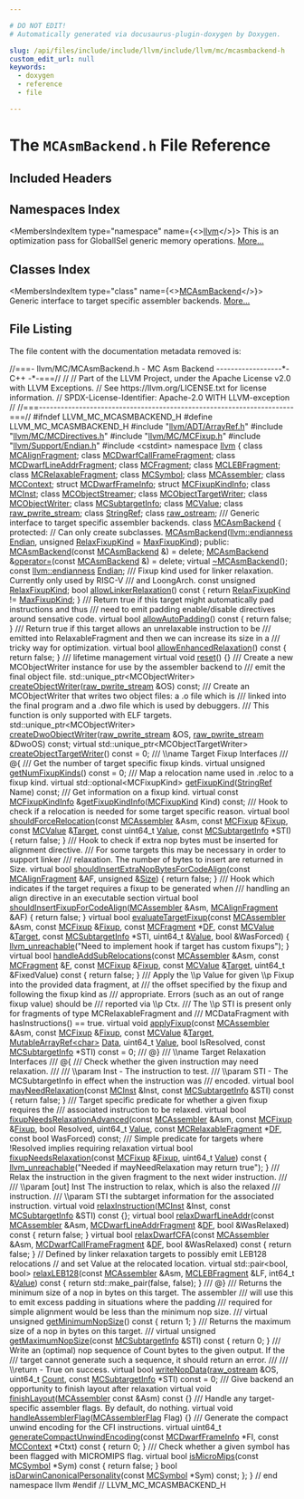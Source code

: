 ```yaml
---

# DO NOT EDIT!
# Automatically generated via docusaurus-plugin-doxygen by Doxygen.

slug: /api/files/include/include/llvm/include/llvm/mc/mcasmbackend-h
custom_edit_url: null
keywords:
  - doxygen
  - reference
  - file

---
```





# The `MCAsmBackend.h` File Reference

<DoxygenPage pluginConfig={pluginConfig}>



## Included Headers

<IncludesList>
<IncludesListItem
  filePath="llvm/ADT/ArrayRef.h"
  permalink="/docs/api/files/include/include/llvm/include/llvm/adt/arrayref-h"
  isLocal="true" />
<IncludesListItem
  filePath="llvm/MC/MCDirectives.h"
  permalink="/docs/api/files/include/include/llvm/include/llvm/mc/mcdirectives-h"
  isLocal="true" />
<IncludesListItem
  filePath="llvm/MC/MCFixup.h"
  permalink="/docs/api/files/include/include/llvm/include/llvm/mc/mcfixup-h"
  isLocal="true" />
<IncludesListItem
  filePath="llvm/Support/Endian.h"
  permalink="/docs/api/files/include/include/llvm/include/llvm/support/endian-h"
  isLocal="true" />
<IncludesListItem
  filePath="cstdint"
  permalink=""
  isLocal="false" />
</IncludesList>

## Namespaces Index

<MembersIndex>

<MembersIndexItem
  type="namespace"
  name={<><a href="/docs/api/namespaces/llvm">llvm</a></>}>
This is an optimization pass for GlobalISel generic memory operations. <a href="/docs/api/namespaces/llvm/#details">More...</a>
</MembersIndexItem>

</MembersIndex>

## Classes Index

<MembersIndex>

<MembersIndexItem
  type="class"
  name={<><a href="/docs/api/classes/llvm/mcasmbackend">MCAsmBackend</a></>}>
Generic interface to target specific assembler backends. <a href="/docs/api/classes/llvm/mcasmbackend/#details">More...</a>
</MembersIndexItem>

</MembersIndex>


## File Listing

The file content with the documentation metadata removed is:

<ProgramListing>

<Link id="l00001" /><CodeLine lineNumber="1"><span class="doxyHighlightComment">//===- llvm/MC/MCAsmBackend.h - MC Asm Backend ------------------&#42;- C++ -&#42;-===//</span></CodeLine>
<Link id="l00002" /><CodeLine lineNumber="2"><span class="doxyHighlightComment">//</span></CodeLine>
<Link id="l00003" /><CodeLine lineNumber="3"><span class="doxyHighlightComment">// Part of the LLVM Project, under the Apache License v2.0 with LLVM Exceptions.</span></CodeLine>
<Link id="l00004" /><CodeLine lineNumber="4"><span class="doxyHighlightComment">// See https://llvm.org/LICENSE.txt for license information.</span></CodeLine>
<Link id="l00005" /><CodeLine lineNumber="5"><span class="doxyHighlightComment">// SPDX-License-Identifier: Apache-2.0 WITH LLVM-exception</span></CodeLine>
<Link id="l00006" /><CodeLine lineNumber="6"><span class="doxyHighlightComment">//</span></CodeLine>
<Link id="l00007" /><CodeLine lineNumber="7"><span class="doxyHighlightComment">//===----------------------------------------------------------------------===//</span></CodeLine>
<Link id="l00008" /><CodeLine lineNumber="8"></CodeLine>
<Link id="l00009" /><CodeLine lineNumber="9"><span class="doxyHighlightPreprocessor">#ifndef LLVM&#95;MC&#95;MCASMBACKEND&#95;H</span></CodeLine>
<Link id="l00010" /><CodeLine lineNumber="10"><span class="doxyHighlightPreprocessor">#define LLVM&#95;MC&#95;MCASMBACKEND&#95;H</span></CodeLine>
<Link id="l00011" /><CodeLine lineNumber="11"></CodeLine>
<Link id="l00012" /><CodeLine lineNumber="12"><span class="doxyHighlightPreprocessor">#include &quot;<a href="/docs/api/files/include/include/llvm/include/llvm/adt/arrayref-h">llvm/ADT/ArrayRef.h</a>&quot;</span></CodeLine>
<Link id="l00013" /><CodeLine lineNumber="13"><span class="doxyHighlightPreprocessor">#include &quot;<a href="/docs/api/files/include/include/llvm/include/llvm/mc/mcdirectives-h">llvm/MC/MCDirectives.h</a>&quot;</span></CodeLine>
<Link id="l00014" /><CodeLine lineNumber="14"><span class="doxyHighlightPreprocessor">#include &quot;<a href="/docs/api/files/include/include/llvm/include/llvm/mc/mcfixup-h">llvm/MC/MCFixup.h</a>&quot;</span></CodeLine>
<Link id="l00015" /><CodeLine lineNumber="15"><span class="doxyHighlightPreprocessor">#include &quot;<a href="/docs/api/files/include/include/llvm/include/llvm/support/endian-h">llvm/Support/Endian.h</a>&quot;</span></CodeLine>
<Link id="l00016" /><CodeLine lineNumber="16"><span class="doxyHighlightPreprocessor">#include &lt;cstdint&gt;</span></CodeLine>
<Link id="l00017" /><CodeLine lineNumber="17"></CodeLine>
<Link id="l00018" /><CodeLine lineNumber="18"><span class="doxyHighlightKeyword">namespace </span><span class="doxyHighlight"><a href="/docs/api/namespaces/llvm">llvm</a> &#123;</span></CodeLine>
<Link id="l00019" /><CodeLine lineNumber="19"></CodeLine>
<Link id="l00020" /><CodeLine lineNumber="20"><span class="doxyHighlightKeyword">class </span><span class="doxyHighlight"><a href="/docs/api/classes/llvm/mcalignfragment">MCAlignFragment</a>;</span></CodeLine>
<Link id="l00021" /><CodeLine lineNumber="21"><span class="doxyHighlightKeyword">class </span><span class="doxyHighlight"><a href="/docs/api/classes/llvm/mcdwarfcallframefragment">MCDwarfCallFrameFragment</a>;</span></CodeLine>
<Link id="l00022" /><CodeLine lineNumber="22"><span class="doxyHighlightKeyword">class </span><span class="doxyHighlight"><a href="/docs/api/classes/llvm/mcdwarflineaddrfragment">MCDwarfLineAddrFragment</a>;</span></CodeLine>
<Link id="l00023" /><CodeLine lineNumber="23"><span class="doxyHighlightKeyword">class </span><span class="doxyHighlight"><a href="/docs/api/classes/llvm/mcfragment">MCFragment</a>;</span></CodeLine>
<Link id="l00024" /><CodeLine lineNumber="24"><span class="doxyHighlightKeyword">class </span><span class="doxyHighlight"><a href="/docs/api/classes/llvm/mclebfragment">MCLEBFragment</a>;</span></CodeLine>
<Link id="l00025" /><CodeLine lineNumber="25"><span class="doxyHighlightKeyword">class </span><span class="doxyHighlight"><a href="/docs/api/classes/llvm/mcrelaxablefragment">MCRelaxableFragment</a>;</span></CodeLine>
<Link id="l00026" /><CodeLine lineNumber="26"><span class="doxyHighlightKeyword">class </span><span class="doxyHighlight"><a href="/docs/api/classes/llvm/mcsymbol">MCSymbol</a>;</span></CodeLine>
<Link id="l00027" /><CodeLine lineNumber="27"><span class="doxyHighlightKeyword">class </span><span class="doxyHighlight"><a href="/docs/api/classes/llvm/mcassembler">MCAssembler</a>;</span></CodeLine>
<Link id="l00028" /><CodeLine lineNumber="28"><span class="doxyHighlightKeyword">class </span><span class="doxyHighlight"><a href="/docs/api/classes/llvm/mccontext">MCContext</a>;</span></CodeLine>
<Link id="l00029" /><CodeLine lineNumber="29"><span class="doxyHighlightKeyword">struct </span><span class="doxyHighlight"><a href="/docs/api/structs/llvm/mcdwarfframeinfo">MCDwarfFrameInfo</a>;</span></CodeLine>
<Link id="l00030" /><CodeLine lineNumber="30"><span class="doxyHighlightKeyword">struct </span><span class="doxyHighlight"><a href="/docs/api/structs/llvm/mcfixupkindinfo">MCFixupKindInfo</a>;</span></CodeLine>
<Link id="l00031" /><CodeLine lineNumber="31"><span class="doxyHighlightKeyword">class </span><span class="doxyHighlight"><a href="/docs/api/classes/llvm/mcinst">MCInst</a>;</span></CodeLine>
<Link id="l00032" /><CodeLine lineNumber="32"><span class="doxyHighlightKeyword">class </span><span class="doxyHighlight"><a href="/docs/api/classes/llvm/mcobjectstreamer">MCObjectStreamer</a>;</span></CodeLine>
<Link id="l00033" /><CodeLine lineNumber="33"><span class="doxyHighlightKeyword">class </span><span class="doxyHighlight"><a href="/docs/api/classes/llvm/mcobjecttargetwriter">MCObjectTargetWriter</a>;</span></CodeLine>
<Link id="l00034" /><CodeLine lineNumber="34"><span class="doxyHighlightKeyword">class </span><span class="doxyHighlight"><a href="/docs/api/classes/llvm/mcobjectwriter">MCObjectWriter</a>;</span></CodeLine>
<Link id="l00035" /><CodeLine lineNumber="35"><span class="doxyHighlightKeyword">class </span><span class="doxyHighlight"><a href="/docs/api/classes/llvm/mcsubtargetinfo">MCSubtargetInfo</a>;</span></CodeLine>
<Link id="l00036" /><CodeLine lineNumber="36"><span class="doxyHighlightKeyword">class </span><span class="doxyHighlight"><a href="/docs/api/classes/llvm/mcvalue">MCValue</a>;</span></CodeLine>
<Link id="l00037" /><CodeLine lineNumber="37"><span class="doxyHighlightKeyword">class </span><span class="doxyHighlight"><a href="/docs/api/classes/llvm/raw-pwrite-stream">raw&#95;pwrite&#95;stream</a>;</span></CodeLine>
<Link id="l00038" /><CodeLine lineNumber="38"><span class="doxyHighlightKeyword">class </span><span class="doxyHighlight"><a href="/docs/api/classes/llvm/stringref">StringRef</a>;</span></CodeLine>
<Link id="l00039" /><CodeLine lineNumber="39"><span class="doxyHighlightKeyword">class </span><span class="doxyHighlight"><a href="/docs/api/classes/llvm/raw-ostream">raw&#95;ostream</a>;</span></CodeLine>
<Link id="l00040" /><CodeLine lineNumber="40"></CodeLine>
<Link id="l00041" /><CodeLine lineNumber="41"><span class="doxyHighlightComment">/// Generic interface to target specific assembler backends.</span></CodeLine>
<Link id="l00042" /><CodeLine lineNumber="42" lineLink="/docs/api/classes/llvm/mcasmbackend"><span class="doxyHighlightKeyword">class </span><span class="doxyHighlight"><a href="/docs/api/classes/llvm/mcasmbackend/#a3dd30d6980185ef34e42333191453867">MCAsmBackend</a> &#123;</span></CodeLine>
<Link id="l00043" /><CodeLine lineNumber="43"><span class="doxyHighlightKeyword">protected</span><span class="doxyHighlight">: </span><span class="doxyHighlightComment">// Can only create subclasses.</span></CodeLine>
<Link id="l00044" /><CodeLine lineNumber="44"><span class="doxyHighlight">  <a href="/docs/api/classes/llvm/mcasmbackend/#a3dd30d6980185ef34e42333191453867">MCAsmBackend</a>(<a href="/docs/api/namespaces/llvm/#ae1e26e57357947b25e392fd18ab000db">llvm::endianness</a> <a href="/docs/api/classes/llvm/mcasmbackend/#a071344506034666f000a89f98ec79768">Endian</a>, </span><span class="doxyHighlightKeywordType">unsigned</span><span class="doxyHighlight"> <a href="/docs/api/classes/llvm/mcasmbackend/#acf9b295378da4cb1a821f6041fce4a1a">RelaxFixupKind</a> = <a href="/docs/api/namespaces/llvm/#a84cef097f15848752272d38769011f58a59a8b044cb17aa6a16dd766e02308afe">MaxFixupKind</a>);</span></CodeLine>
<Link id="l00045" /><CodeLine lineNumber="45"></CodeLine>
<Link id="l00046" /><CodeLine lineNumber="46"><span class="doxyHighlightKeyword">public</span><span class="doxyHighlight">:</span></CodeLine>
<Link id="l00047" /><CodeLine lineNumber="47" lineLink="/docs/api/classes/llvm/mcasmbackend/#a06f423bad9cb660b0eaaa4fb08ac66eb"><span class="doxyHighlight">  <a href="/docs/api/classes/llvm/mcasmbackend/#a06f423bad9cb660b0eaaa4fb08ac66eb">MCAsmBackend</a>(</span><span class="doxyHighlightKeyword">const</span><span class="doxyHighlight"> <a href="/docs/api/classes/llvm/mcasmbackend/#a3dd30d6980185ef34e42333191453867">MCAsmBackend</a> &amp;) = </span><span class="doxyHighlightKeyword">delete</span><span class="doxyHighlight">;</span></CodeLine>
<Link id="l00048" /><CodeLine lineNumber="48" lineLink="/docs/api/classes/llvm/mcasmbackend/#a8a3aaef4eb54ac6c53a13ff5e5536d1c"><span class="doxyHighlight">  <a href="/docs/api/classes/llvm/mcasmbackend/#a3dd30d6980185ef34e42333191453867">MCAsmBackend</a> &amp;<a href="/docs/api/classes/llvm/mcasmbackend/#a8a3aaef4eb54ac6c53a13ff5e5536d1c">operator=</a>(</span><span class="doxyHighlightKeyword">const</span><span class="doxyHighlight"> <a href="/docs/api/classes/llvm/mcasmbackend/#a3dd30d6980185ef34e42333191453867">MCAsmBackend</a> &amp;) = </span><span class="doxyHighlightKeyword">delete</span><span class="doxyHighlight">;</span></CodeLine>
<Link id="l00049" /><CodeLine lineNumber="49" lineLink="/docs/api/classes/llvm/mcasmbackend/#aef724e9aaff584baff8414228b370ebc"><span class="doxyHighlight">  </span><span class="doxyHighlightKeyword">virtual</span><span class="doxyHighlight"> <a href="/docs/api/classes/llvm/mcasmbackend/#aef724e9aaff584baff8414228b370ebc">~MCAsmBackend</a>();</span></CodeLine>
<Link id="l00050" /><CodeLine lineNumber="50"></CodeLine>
<Link id="l00051" /><CodeLine lineNumber="51" lineLink="/docs/api/classes/llvm/mcasmbackend/#a071344506034666f000a89f98ec79768"><span class="doxyHighlight">  </span><span class="doxyHighlightKeyword">const</span><span class="doxyHighlight"> <a href="/docs/api/namespaces/llvm/#ae1e26e57357947b25e392fd18ab000db">llvm::endianness</a> <a href="/docs/api/classes/llvm/mcasmbackend/#a071344506034666f000a89f98ec79768">Endian</a>;</span></CodeLine>
<Link id="l00052" /><CodeLine lineNumber="52"></CodeLine>
<Link id="l00053" /><CodeLine lineNumber="53"><span class="doxyHighlightComment">  /// Fixup kind used for linker relaxation. Currently only used by RISC-V</span></CodeLine>
<Link id="l00054" /><CodeLine lineNumber="54"><span class="doxyHighlightComment">  /// and LoongArch.</span></CodeLine>
<Link id="l00055" /><CodeLine lineNumber="55" lineLink="/docs/api/classes/llvm/mcasmbackend/#acf9b295378da4cb1a821f6041fce4a1a"><span class="doxyHighlight">  </span><span class="doxyHighlightKeyword">const</span><span class="doxyHighlight"> </span><span class="doxyHighlightKeywordType">unsigned</span><span class="doxyHighlight"> <a href="/docs/api/classes/llvm/mcasmbackend/#acf9b295378da4cb1a821f6041fce4a1a">RelaxFixupKind</a>;</span></CodeLine>
<Link id="l00056" /><CodeLine lineNumber="56" lineLink="/docs/api/classes/llvm/mcasmbackend/#aa115be36e10cfecbd91c04a2f93c25be"><span class="doxyHighlight">  </span><span class="doxyHighlightKeywordType">bool</span><span class="doxyHighlight"> <a href="/docs/api/classes/llvm/mcasmbackend/#aa115be36e10cfecbd91c04a2f93c25be">allowLinkerRelaxation</a>()</span><span class="doxyHighlightKeyword"> const </span><span class="doxyHighlight">&#123; </span><span class="doxyHighlightKeywordFlow">return</span><span class="doxyHighlight"> <a href="/docs/api/classes/llvm/mcasmbackend/#acf9b295378da4cb1a821f6041fce4a1a">RelaxFixupKind</a> != <a href="/docs/api/namespaces/llvm/#a84cef097f15848752272d38769011f58a59a8b044cb17aa6a16dd766e02308afe">MaxFixupKind</a>; &#125;</span></CodeLine>
<Link id="l00057" /><CodeLine lineNumber="57"></CodeLine>
<Link id="l00058" /><CodeLine lineNumber="58"><span class="doxyHighlightComment">  /// Return true if this target might automatically pad instructions and thus</span></CodeLine>
<Link id="l00059" /><CodeLine lineNumber="59"><span class="doxyHighlightComment">  /// need to emit padding enable/disable directives around sensative code.</span></CodeLine>
<Link id="l00060" /><CodeLine lineNumber="60" lineLink="/docs/api/classes/llvm/mcasmbackend/#ae73d9d817542f0f48fb14e17c4a7d9f9"><span class="doxyHighlight">  </span><span class="doxyHighlightKeyword">virtual</span><span class="doxyHighlight"> </span><span class="doxyHighlightKeywordType">bool</span><span class="doxyHighlight"> <a href="/docs/api/classes/llvm/mcasmbackend/#ae73d9d817542f0f48fb14e17c4a7d9f9">allowAutoPadding</a>()</span><span class="doxyHighlightKeyword"> const </span><span class="doxyHighlight">&#123; </span><span class="doxyHighlightKeywordFlow">return</span><span class="doxyHighlight"> </span><span class="doxyHighlightKeyword">false</span><span class="doxyHighlight">; &#125;</span></CodeLine>
<Link id="l00061" /><CodeLine lineNumber="61"><span class="doxyHighlightComment">  /// Return true if this target allows an unrelaxable instruction to be</span></CodeLine>
<Link id="l00062" /><CodeLine lineNumber="62"><span class="doxyHighlightComment">  /// emitted into RelaxableFragment and then we can increase its size in a</span></CodeLine>
<Link id="l00063" /><CodeLine lineNumber="63"><span class="doxyHighlightComment">  /// tricky way for optimization.</span></CodeLine>
<Link id="l00064" /><CodeLine lineNumber="64" lineLink="/docs/api/classes/llvm/mcasmbackend/#a26dfc499b54a06be6d2b0f3a06eeba75"><span class="doxyHighlight">  </span><span class="doxyHighlightKeyword">virtual</span><span class="doxyHighlight"> </span><span class="doxyHighlightKeywordType">bool</span><span class="doxyHighlight"> <a href="/docs/api/classes/llvm/mcasmbackend/#a26dfc499b54a06be6d2b0f3a06eeba75">allowEnhancedRelaxation</a>()</span><span class="doxyHighlightKeyword"> const </span><span class="doxyHighlight">&#123; </span><span class="doxyHighlightKeywordFlow">return</span><span class="doxyHighlight"> </span><span class="doxyHighlightKeyword">false</span><span class="doxyHighlight">; &#125;</span></CodeLine>
<Link id="l00065" /><CodeLine lineNumber="65"></CodeLine>
<Link id="l00066" /><CodeLine lineNumber="66"><span class="doxyHighlightComment">  /// lifetime management</span></CodeLine>
<Link id="l00067" /><CodeLine lineNumber="67" lineLink="/docs/api/classes/llvm/mcasmbackend/#ac0fe81b089903ff8c1d8593fee9a0156"><span class="doxyHighlight">  </span><span class="doxyHighlightKeyword">virtual</span><span class="doxyHighlight"> </span><span class="doxyHighlightKeywordType">void</span><span class="doxyHighlight"> <a href="/docs/api/classes/llvm/mcasmbackend/#ac0fe81b089903ff8c1d8593fee9a0156">reset</a>() &#123;&#125;</span></CodeLine>
<Link id="l00068" /><CodeLine lineNumber="68"></CodeLine>
<Link id="l00069" /><CodeLine lineNumber="69"><span class="doxyHighlightComment">  /// Create a new MCObjectWriter instance for use by the assembler backend to</span></CodeLine>
<Link id="l00070" /><CodeLine lineNumber="70"><span class="doxyHighlightComment">  /// emit the final object file.</span></CodeLine>
<Link id="l00071" /><CodeLine lineNumber="71"><span class="doxyHighlight">  std::unique&#95;ptr&lt;MCObjectWriter&gt;</span></CodeLine>
<Link id="l00072" /><CodeLine lineNumber="72"><span class="doxyHighlight">  <a href="/docs/api/classes/llvm/mcasmbackend/#a02cf2dc89bc571d73da6a7eedc39580d">createObjectWriter</a>(<a href="/docs/api/classes/llvm/raw-pwrite-stream">raw&#95;pwrite&#95;stream</a> &amp;OS) </span><span class="doxyHighlightKeyword">const</span><span class="doxyHighlight">;</span></CodeLine>
<Link id="l00073" /><CodeLine lineNumber="73"></CodeLine>
<Link id="l00074" /><CodeLine lineNumber="74"><span class="doxyHighlightComment">  /// Create an MCObjectWriter that writes two object files: a .o file which is</span></CodeLine>
<Link id="l00075" /><CodeLine lineNumber="75"><span class="doxyHighlightComment">  /// linked into the final program and a .dwo file which is used by debuggers.</span></CodeLine>
<Link id="l00076" /><CodeLine lineNumber="76"><span class="doxyHighlightComment">  /// This function is only supported with ELF targets.</span></CodeLine>
<Link id="l00077" /><CodeLine lineNumber="77"><span class="doxyHighlight">  std::unique&#95;ptr&lt;MCObjectWriter&gt;</span></CodeLine>
<Link id="l00078" /><CodeLine lineNumber="78"><span class="doxyHighlight">  <a href="/docs/api/classes/llvm/mcasmbackend/#a033bda3eee6984414df94b7064c60fb1">createDwoObjectWriter</a>(<a href="/docs/api/classes/llvm/raw-pwrite-stream">raw&#95;pwrite&#95;stream</a> &amp;OS, <a href="/docs/api/classes/llvm/raw-pwrite-stream">raw&#95;pwrite&#95;stream</a> &amp;DwoOS) </span><span class="doxyHighlightKeyword">const</span><span class="doxyHighlight">;</span></CodeLine>
<Link id="l00079" /><CodeLine lineNumber="79"></CodeLine>
<Link id="l00080" /><CodeLine lineNumber="80"><span class="doxyHighlight">  </span><span class="doxyHighlightKeyword">virtual</span><span class="doxyHighlight"> std::unique&#95;ptr&lt;MCObjectTargetWriter&gt;</span></CodeLine>
<Link id="l00081" /><CodeLine lineNumber="81" lineLink="/docs/api/classes/llvm/mcasmbackend/#a9ac90667bedc56d1dcf8b8d84806f3e8"><span class="doxyHighlight">  <a href="/docs/api/classes/llvm/mcasmbackend/#a9ac90667bedc56d1dcf8b8d84806f3e8">createObjectTargetWriter</a>() </span><span class="doxyHighlightKeyword">const</span><span class="doxyHighlight"> = 0;</span></CodeLine>
<Link id="l00082" /><CodeLine lineNumber="82"></CodeLine>
<Link id="l00083" /><CodeLine lineNumber="83"><span class="doxyHighlightComment">  /// \\name Target Fixup Interfaces</span></CodeLine>
<Link id="l00084" /><CodeLine lineNumber="84"><span class="doxyHighlightComment">  /// @&#123;</span></CodeLine>
<Link id="l00085" /><CodeLine lineNumber="85"></CodeLine>
<Link id="l00086" /><CodeLine lineNumber="86"><span class="doxyHighlightComment">  /// Get the number of target specific fixup kinds.</span></CodeLine>
<Link id="l00087" /><CodeLine lineNumber="87" lineLink="/docs/api/classes/llvm/mcasmbackend/#ad0398a6cacfda2c1ac09b3cb71ee5654"><span class="doxyHighlight">  </span><span class="doxyHighlightKeyword">virtual</span><span class="doxyHighlight"> </span><span class="doxyHighlightKeywordType">unsigned</span><span class="doxyHighlight"> <a href="/docs/api/classes/llvm/mcasmbackend/#ad0398a6cacfda2c1ac09b3cb71ee5654">getNumFixupKinds</a>() </span><span class="doxyHighlightKeyword">const</span><span class="doxyHighlight"> = 0;</span></CodeLine>
<Link id="l00088" /><CodeLine lineNumber="88"></CodeLine>
<Link id="l00089" /><CodeLine lineNumber="89"><span class="doxyHighlightComment">  /// Map a relocation name used in .reloc to a fixup kind.</span></CodeLine>
<Link id="l00090" /><CodeLine lineNumber="90"><span class="doxyHighlight">  </span><span class="doxyHighlightKeyword">virtual</span><span class="doxyHighlight"> std::optional&lt;MCFixupKind&gt; <a href="/docs/api/classes/llvm/mcasmbackend/#ad60ec34cc0289efdb2530fc622949f83">getFixupKind</a>(<a href="/docs/api/classes/llvm/stringref">StringRef</a> Name) </span><span class="doxyHighlightKeyword">const</span><span class="doxyHighlight">;</span></CodeLine>
<Link id="l00091" /><CodeLine lineNumber="91"></CodeLine>
<Link id="l00092" /><CodeLine lineNumber="92"><span class="doxyHighlightComment">  /// Get information on a fixup kind.</span></CodeLine>
<Link id="l00093" /><CodeLine lineNumber="93"><span class="doxyHighlight">  </span><span class="doxyHighlightKeyword">virtual</span><span class="doxyHighlight"> </span><span class="doxyHighlightKeyword">const</span><span class="doxyHighlight"> <a href="/docs/api/structs/llvm/mcfixupkindinfo">MCFixupKindInfo</a> &amp;<a href="/docs/api/classes/llvm/mcasmbackend/#ad4777f004ef52f665e6ec6defc1cb32a">getFixupKindInfo</a>(<a href="/docs/api/namespaces/llvm/#a84cef097f15848752272d38769011f58">MCFixupKind</a> Kind) </span><span class="doxyHighlightKeyword">const</span><span class="doxyHighlight">;</span></CodeLine>
<Link id="l00094" /><CodeLine lineNumber="94"></CodeLine>
<Link id="l00095" /><CodeLine lineNumber="95"><span class="doxyHighlightComment">  /// Hook to check if a relocation is needed for some target specific reason.</span></CodeLine>
<Link id="l00096" /><CodeLine lineNumber="96" lineLink="/docs/api/classes/llvm/mcasmbackend/#a5adf8255bfcc9dc609a86ad7fc8b4b11"><span class="doxyHighlight">  </span><span class="doxyHighlightKeyword">virtual</span><span class="doxyHighlight"> </span><span class="doxyHighlightKeywordType">bool</span><span class="doxyHighlight"> <a href="/docs/api/classes/llvm/mcasmbackend/#a5adf8255bfcc9dc609a86ad7fc8b4b11">shouldForceRelocation</a>(</span><span class="doxyHighlightKeyword">const</span><span class="doxyHighlight"> <a href="/docs/api/classes/llvm/mcassembler">MCAssembler</a> &amp;Asm,</span></CodeLine>
<Link id="l00097" /><CodeLine lineNumber="97"><span class="doxyHighlight">                                     </span><span class="doxyHighlightKeyword">const</span><span class="doxyHighlight"> <a href="/docs/api/classes/llvm/mcfixup">MCFixup</a> &amp;<a href="/docs/api/files/lib/lib/target/lib/target/powerpc/ppctlsdynamiccall-cpp/#a4a235aedca5bbfc39934045b6cbf9c70">Fixup</a>,</span></CodeLine>
<Link id="l00098" /><CodeLine lineNumber="98"><span class="doxyHighlight">                                     </span><span class="doxyHighlightKeyword">const</span><span class="doxyHighlight"> <a href="/docs/api/classes/llvm/mcvalue">MCValue</a> &amp;<a href="/docs/api/classes/llvm/target">Target</a>,</span></CodeLine>
<Link id="l00099" /><CodeLine lineNumber="99"><span class="doxyHighlight">                                     </span><span class="doxyHighlightKeyword">const</span><span class="doxyHighlight"> uint64&#95;t <a href="/docs/api/classes/llvm/value">Value</a>,</span></CodeLine>
<Link id="l00100" /><CodeLine lineNumber="100"><span class="doxyHighlight">                                     </span><span class="doxyHighlightKeyword">const</span><span class="doxyHighlight"> <a href="/docs/api/classes/llvm/mcsubtargetinfo">MCSubtargetInfo</a> &#42;STI) &#123;</span></CodeLine>
<Link id="l00101" /><CodeLine lineNumber="101"><span class="doxyHighlight">    </span><span class="doxyHighlightKeywordFlow">return</span><span class="doxyHighlight"> </span><span class="doxyHighlightKeyword">false</span><span class="doxyHighlight">;</span></CodeLine>
<Link id="l00102" /><CodeLine lineNumber="102"><span class="doxyHighlight">  &#125;</span></CodeLine>
<Link id="l00103" /><CodeLine lineNumber="103"></CodeLine>
<Link id="l00104" /><CodeLine lineNumber="104"><span class="doxyHighlightComment">  /// Hook to check if extra nop bytes must be inserted for alignment directive.</span></CodeLine>
<Link id="l00105" /><CodeLine lineNumber="105"><span class="doxyHighlightComment">  /// For some targets this may be necessary in order to support linker</span></CodeLine>
<Link id="l00106" /><CodeLine lineNumber="106"><span class="doxyHighlightComment">  /// relaxation. The number of bytes to insert are returned in Size.</span></CodeLine>
<Link id="l00107" /><CodeLine lineNumber="107" lineLink="/docs/api/classes/llvm/mcasmbackend/#a6a7610c1c2f759217e91b56975d56e80"><span class="doxyHighlight">  </span><span class="doxyHighlightKeyword">virtual</span><span class="doxyHighlight"> </span><span class="doxyHighlightKeywordType">bool</span><span class="doxyHighlight"> <a href="/docs/api/classes/llvm/mcasmbackend/#a6a7610c1c2f759217e91b56975d56e80">shouldInsertExtraNopBytesForCodeAlign</a>(</span><span class="doxyHighlightKeyword">const</span><span class="doxyHighlight"> <a href="/docs/api/classes/llvm/mcalignfragment">MCAlignFragment</a> &amp;AF,</span></CodeLine>
<Link id="l00108" /><CodeLine lineNumber="108"><span class="doxyHighlight">                                                     </span><span class="doxyHighlightKeywordType">unsigned</span><span class="doxyHighlight"> &amp;<a href="/docs/api/files/lib/lib/analysis/inlineorder-cpp/#a7ee6f0cb51c3b9056199e9a0001fe8c3a6f6cb72d544962fa333e2e34ce64f719">Size</a>) &#123;</span></CodeLine>
<Link id="l00109" /><CodeLine lineNumber="109"><span class="doxyHighlight">    </span><span class="doxyHighlightKeywordFlow">return</span><span class="doxyHighlight"> </span><span class="doxyHighlightKeyword">false</span><span class="doxyHighlight">;</span></CodeLine>
<Link id="l00110" /><CodeLine lineNumber="110"><span class="doxyHighlight">  &#125;</span></CodeLine>
<Link id="l00111" /><CodeLine lineNumber="111"></CodeLine>
<Link id="l00112" /><CodeLine lineNumber="112"><span class="doxyHighlightComment">  /// Hook which indicates if the target requires a fixup to be generated when</span></CodeLine>
<Link id="l00113" /><CodeLine lineNumber="113"><span class="doxyHighlightComment">  /// handling an align directive in an executable section</span></CodeLine>
<Link id="l00114" /><CodeLine lineNumber="114" lineLink="/docs/api/classes/llvm/mcasmbackend/#a606075cd52290485c49341abf348f715"><span class="doxyHighlight">  </span><span class="doxyHighlightKeyword">virtual</span><span class="doxyHighlight"> </span><span class="doxyHighlightKeywordType">bool</span><span class="doxyHighlight"> <a href="/docs/api/classes/llvm/mcasmbackend/#a606075cd52290485c49341abf348f715">shouldInsertFixupForCodeAlign</a>(<a href="/docs/api/classes/llvm/mcassembler">MCAssembler</a> &amp;Asm,</span></CodeLine>
<Link id="l00115" /><CodeLine lineNumber="115"><span class="doxyHighlight">                                             <a href="/docs/api/classes/llvm/mcalignfragment">MCAlignFragment</a> &amp;AF) &#123;</span></CodeLine>
<Link id="l00116" /><CodeLine lineNumber="116"><span class="doxyHighlight">    </span><span class="doxyHighlightKeywordFlow">return</span><span class="doxyHighlight"> </span><span class="doxyHighlightKeyword">false</span><span class="doxyHighlight">;</span></CodeLine>
<Link id="l00117" /><CodeLine lineNumber="117"><span class="doxyHighlight">  &#125;</span></CodeLine>
<Link id="l00118" /><CodeLine lineNumber="118"></CodeLine>
<Link id="l00119" /><CodeLine lineNumber="119" lineLink="/docs/api/classes/llvm/mcasmbackend/#ab3a34a70fe72eeb58c98a1e76dae9af4"><span class="doxyHighlight">  </span><span class="doxyHighlightKeyword">virtual</span><span class="doxyHighlight"> </span><span class="doxyHighlightKeywordType">bool</span><span class="doxyHighlight"> <a href="/docs/api/classes/llvm/mcasmbackend/#ab3a34a70fe72eeb58c98a1e76dae9af4">evaluateTargetFixup</a>(</span><span class="doxyHighlightKeyword">const</span><span class="doxyHighlight"> <a href="/docs/api/classes/llvm/mcassembler">MCAssembler</a> &amp;Asm,</span></CodeLine>
<Link id="l00120" /><CodeLine lineNumber="120"><span class="doxyHighlight">                                   </span><span class="doxyHighlightKeyword">const</span><span class="doxyHighlight"> <a href="/docs/api/classes/llvm/mcfixup">MCFixup</a> &amp;<a href="/docs/api/files/lib/lib/target/lib/target/powerpc/ppctlsdynamiccall-cpp/#a4a235aedca5bbfc39934045b6cbf9c70">Fixup</a>, </span><span class="doxyHighlightKeyword">const</span><span class="doxyHighlight"> <a href="/docs/api/classes/llvm/mcfragment">MCFragment</a> &#42;<a href="/docs/api/files/lib/lib/transforms/lib/transforms/utils/debugify-cpp/#a9e8fa29f7cb6a03aa586afae7591f6cc">DF</a>,</span></CodeLine>
<Link id="l00121" /><CodeLine lineNumber="121"><span class="doxyHighlight">                                   </span><span class="doxyHighlightKeyword">const</span><span class="doxyHighlight"> <a href="/docs/api/classes/llvm/mcvalue">MCValue</a> &amp;<a href="/docs/api/classes/llvm/target">Target</a>,</span></CodeLine>
<Link id="l00122" /><CodeLine lineNumber="122"><span class="doxyHighlight">                                   </span><span class="doxyHighlightKeyword">const</span><span class="doxyHighlight"> <a href="/docs/api/classes/llvm/mcsubtargetinfo">MCSubtargetInfo</a> &#42;STI, uint64&#95;t &amp;<a href="/docs/api/classes/llvm/value">Value</a>,</span></CodeLine>
<Link id="l00123" /><CodeLine lineNumber="123"><span class="doxyHighlight">                                   </span><span class="doxyHighlightKeywordType">bool</span><span class="doxyHighlight"> &amp;WasForced) &#123;</span></CodeLine>
<Link id="l00124" /><CodeLine lineNumber="124"><span class="doxyHighlight">    <a href="/docs/api/files/include/include/llvm/include/llvm/support/errorhandling-h/#ace243f5c25697a1107cce46626b3dc94">llvm&#95;unreachable</a>(</span><span class="doxyHighlightStringLiteral">&quot;Need to implement hook if target has custom fixups&quot;</span><span class="doxyHighlight">);</span></CodeLine>
<Link id="l00125" /><CodeLine lineNumber="125"><span class="doxyHighlight">  &#125;</span></CodeLine>
<Link id="l00126" /><CodeLine lineNumber="126"></CodeLine>
<Link id="l00127" /><CodeLine lineNumber="127" lineLink="/docs/api/classes/llvm/mcasmbackend/#aa08889e0000751b3c1d39489bc4eaf48"><span class="doxyHighlight">  </span><span class="doxyHighlightKeyword">virtual</span><span class="doxyHighlight"> </span><span class="doxyHighlightKeywordType">bool</span><span class="doxyHighlight"> <a href="/docs/api/classes/llvm/mcasmbackend/#aa08889e0000751b3c1d39489bc4eaf48">handleAddSubRelocations</a>(</span><span class="doxyHighlightKeyword">const</span><span class="doxyHighlight"> <a href="/docs/api/classes/llvm/mcassembler">MCAssembler</a> &amp;Asm,</span></CodeLine>
<Link id="l00128" /><CodeLine lineNumber="128"><span class="doxyHighlight">                                       </span><span class="doxyHighlightKeyword">const</span><span class="doxyHighlight"> <a href="/docs/api/classes/llvm/mcfragment">MCFragment</a> &amp;<a href="/docs/api/files/lib/lib/support/md5-cpp/#a96d73bbd7af15cb1fc38c3f4a3bd82e9">F</a>,</span></CodeLine>
<Link id="l00129" /><CodeLine lineNumber="129"><span class="doxyHighlight">                                       </span><span class="doxyHighlightKeyword">const</span><span class="doxyHighlight"> <a href="/docs/api/classes/llvm/mcfixup">MCFixup</a> &amp;<a href="/docs/api/files/lib/lib/target/lib/target/powerpc/ppctlsdynamiccall-cpp/#a4a235aedca5bbfc39934045b6cbf9c70">Fixup</a>,</span></CodeLine>
<Link id="l00130" /><CodeLine lineNumber="130"><span class="doxyHighlight">                                       </span><span class="doxyHighlightKeyword">const</span><span class="doxyHighlight"> <a href="/docs/api/classes/llvm/mcvalue">MCValue</a> &amp;<a href="/docs/api/classes/llvm/target">Target</a>,</span></CodeLine>
<Link id="l00131" /><CodeLine lineNumber="131"><span class="doxyHighlight">                                       uint64&#95;t &amp;FixedValue)</span><span class="doxyHighlightKeyword"> const </span><span class="doxyHighlight">&#123;</span></CodeLine>
<Link id="l00132" /><CodeLine lineNumber="132"><span class="doxyHighlight">    </span><span class="doxyHighlightKeywordFlow">return</span><span class="doxyHighlight"> </span><span class="doxyHighlightKeyword">false</span><span class="doxyHighlight">;</span></CodeLine>
<Link id="l00133" /><CodeLine lineNumber="133"><span class="doxyHighlight">  &#125;</span></CodeLine>
<Link id="l00134" /><CodeLine lineNumber="134"></CodeLine>
<Link id="l00135" /><CodeLine lineNumber="135"><span class="doxyHighlightComment">  /// Apply the \\p Value for given \\p Fixup into the provided data fragment, at</span></CodeLine>
<Link id="l00136" /><CodeLine lineNumber="136"><span class="doxyHighlightComment">  /// the offset specified by the fixup and following the fixup kind as</span></CodeLine>
<Link id="l00137" /><CodeLine lineNumber="137"><span class="doxyHighlightComment">  /// appropriate. Errors (such as an out of range fixup value) should be</span></CodeLine>
<Link id="l00138" /><CodeLine lineNumber="138"><span class="doxyHighlightComment">  /// reported via \\p Ctx.</span></CodeLine>
<Link id="l00139" /><CodeLine lineNumber="139"><span class="doxyHighlightComment">  /// The  \\p STI is present only for fragments of type MCRelaxableFragment and</span></CodeLine>
<Link id="l00140" /><CodeLine lineNumber="140"><span class="doxyHighlightComment">  /// MCDataFragment with hasInstructions() == true.</span></CodeLine>
<Link id="l00141" /><CodeLine lineNumber="141" lineLink="/docs/api/classes/llvm/mcasmbackend/#ae38b6e0fdf26adde1fa4ac04e12931f7"><span class="doxyHighlight">  </span><span class="doxyHighlightKeyword">virtual</span><span class="doxyHighlight"> </span><span class="doxyHighlightKeywordType">void</span><span class="doxyHighlight"> <a href="/docs/api/classes/llvm/mcasmbackend/#ae38b6e0fdf26adde1fa4ac04e12931f7">applyFixup</a>(</span><span class="doxyHighlightKeyword">const</span><span class="doxyHighlight"> <a href="/docs/api/classes/llvm/mcassembler">MCAssembler</a> &amp;Asm, </span><span class="doxyHighlightKeyword">const</span><span class="doxyHighlight"> <a href="/docs/api/classes/llvm/mcfixup">MCFixup</a> &amp;<a href="/docs/api/files/lib/lib/target/lib/target/powerpc/ppctlsdynamiccall-cpp/#a4a235aedca5bbfc39934045b6cbf9c70">Fixup</a>,</span></CodeLine>
<Link id="l00142" /><CodeLine lineNumber="142"><span class="doxyHighlight">                          </span><span class="doxyHighlightKeyword">const</span><span class="doxyHighlight"> <a href="/docs/api/classes/llvm/mcvalue">MCValue</a> &amp;<a href="/docs/api/classes/llvm/target">Target</a>, <a href="/docs/api/classes/llvm/mutablearrayref">MutableArrayRef&lt;char&gt;</a> <a href="/docs/api/namespaces/llvm/#aa20539e89704d20b98b97e9c3feac934">Data</a>,</span></CodeLine>
<Link id="l00143" /><CodeLine lineNumber="143"><span class="doxyHighlight">                          uint64&#95;t <a href="/docs/api/classes/llvm/value">Value</a>, </span><span class="doxyHighlightKeywordType">bool</span><span class="doxyHighlight"> IsResolved,</span></CodeLine>
<Link id="l00144" /><CodeLine lineNumber="144"><span class="doxyHighlight">                          </span><span class="doxyHighlightKeyword">const</span><span class="doxyHighlight"> <a href="/docs/api/classes/llvm/mcsubtargetinfo">MCSubtargetInfo</a> &#42;STI) </span><span class="doxyHighlightKeyword">const</span><span class="doxyHighlight"> = 0;</span></CodeLine>
<Link id="l00145" /><CodeLine lineNumber="145"></CodeLine>
<Link id="l00146" /><CodeLine lineNumber="146"><span class="doxyHighlightComment">  /// @&#125;</span></CodeLine>
<Link id="l00147" /><CodeLine lineNumber="147"></CodeLine>
<Link id="l00148" /><CodeLine lineNumber="148"><span class="doxyHighlightComment">  /// \\name Target Relaxation Interfaces</span></CodeLine>
<Link id="l00149" /><CodeLine lineNumber="149"><span class="doxyHighlightComment">  /// @&#123;</span></CodeLine>
<Link id="l00150" /><CodeLine lineNumber="150"></CodeLine>
<Link id="l00151" /><CodeLine lineNumber="151"><span class="doxyHighlightComment">  /// Check whether the given instruction may need relaxation.</span></CodeLine>
<Link id="l00152" /><CodeLine lineNumber="152"><span class="doxyHighlightComment">  ///</span></CodeLine>
<Link id="l00153" /><CodeLine lineNumber="153"><span class="doxyHighlightComment">  /// \\param Inst - The instruction to test.</span></CodeLine>
<Link id="l00154" /><CodeLine lineNumber="154"><span class="doxyHighlightComment">  /// \\param STI - The MCSubtargetInfo in effect when the instruction was</span></CodeLine>
<Link id="l00155" /><CodeLine lineNumber="155"><span class="doxyHighlightComment">  /// encoded.</span></CodeLine>
<Link id="l00156" /><CodeLine lineNumber="156" lineLink="/docs/api/classes/llvm/mcasmbackend/#a3f5ae9ff17fa120412760e6fb72704ef"><span class="doxyHighlight">  </span><span class="doxyHighlightKeyword">virtual</span><span class="doxyHighlight"> </span><span class="doxyHighlightKeywordType">bool</span><span class="doxyHighlight"> <a href="/docs/api/classes/llvm/mcasmbackend/#a3f5ae9ff17fa120412760e6fb72704ef">mayNeedRelaxation</a>(</span><span class="doxyHighlightKeyword">const</span><span class="doxyHighlight"> <a href="/docs/api/classes/llvm/mcinst">MCInst</a> &amp;Inst,</span></CodeLine>
<Link id="l00157" /><CodeLine lineNumber="157"><span class="doxyHighlight">                                 </span><span class="doxyHighlightKeyword">const</span><span class="doxyHighlight"> <a href="/docs/api/classes/llvm/mcsubtargetinfo">MCSubtargetInfo</a> &amp;STI)</span><span class="doxyHighlightKeyword"> const </span><span class="doxyHighlight">&#123;</span></CodeLine>
<Link id="l00158" /><CodeLine lineNumber="158"><span class="doxyHighlight">    </span><span class="doxyHighlightKeywordFlow">return</span><span class="doxyHighlight"> </span><span class="doxyHighlightKeyword">false</span><span class="doxyHighlight">;</span></CodeLine>
<Link id="l00159" /><CodeLine lineNumber="159"><span class="doxyHighlight">  &#125;</span></CodeLine>
<Link id="l00160" /><CodeLine lineNumber="160"></CodeLine>
<Link id="l00161" /><CodeLine lineNumber="161"><span class="doxyHighlightComment">  /// Target specific predicate for whether a given fixup requires the</span></CodeLine>
<Link id="l00162" /><CodeLine lineNumber="162"><span class="doxyHighlightComment">  /// associated instruction to be relaxed.</span></CodeLine>
<Link id="l00163" /><CodeLine lineNumber="163"><span class="doxyHighlight">  </span><span class="doxyHighlightKeyword">virtual</span><span class="doxyHighlight"> </span><span class="doxyHighlightKeywordType">bool</span><span class="doxyHighlight"> <a href="/docs/api/classes/llvm/mcasmbackend/#a7512181881a347126c56fe3456e74f8f">fixupNeedsRelaxationAdvanced</a>(</span><span class="doxyHighlightKeyword">const</span><span class="doxyHighlight"> <a href="/docs/api/classes/llvm/mcassembler">MCAssembler</a> &amp;Asm,</span></CodeLine>
<Link id="l00164" /><CodeLine lineNumber="164"><span class="doxyHighlight">                                            </span><span class="doxyHighlightKeyword">const</span><span class="doxyHighlight"> <a href="/docs/api/classes/llvm/mcfixup">MCFixup</a> &amp;<a href="/docs/api/files/lib/lib/target/lib/target/powerpc/ppctlsdynamiccall-cpp/#a4a235aedca5bbfc39934045b6cbf9c70">Fixup</a>, </span><span class="doxyHighlightKeywordType">bool</span><span class="doxyHighlight"> Resolved,</span></CodeLine>
<Link id="l00165" /><CodeLine lineNumber="165"><span class="doxyHighlight">                                            uint64&#95;t <a href="/docs/api/classes/llvm/value">Value</a>,</span></CodeLine>
<Link id="l00166" /><CodeLine lineNumber="166"><span class="doxyHighlight">                                            </span><span class="doxyHighlightKeyword">const</span><span class="doxyHighlight"> <a href="/docs/api/classes/llvm/mcrelaxablefragment">MCRelaxableFragment</a> &#42;<a href="/docs/api/files/lib/lib/transforms/lib/transforms/utils/debugify-cpp/#a9e8fa29f7cb6a03aa586afae7591f6cc">DF</a>,</span></CodeLine>
<Link id="l00167" /><CodeLine lineNumber="167"><span class="doxyHighlight">                                            </span><span class="doxyHighlightKeyword">const</span><span class="doxyHighlight"> </span><span class="doxyHighlightKeywordType">bool</span><span class="doxyHighlight"> WasForced) </span><span class="doxyHighlightKeyword">const</span><span class="doxyHighlight">;</span></CodeLine>
<Link id="l00168" /><CodeLine lineNumber="168"></CodeLine>
<Link id="l00169" /><CodeLine lineNumber="169"><span class="doxyHighlightComment">  /// Simple predicate for targets where !Resolved implies requiring relaxation</span></CodeLine>
<Link id="l00170" /><CodeLine lineNumber="170" lineLink="/docs/api/classes/llvm/mcasmbackend/#a7edeefd618df3232669834a7db552ac3"><span class="doxyHighlight">  </span><span class="doxyHighlightKeyword">virtual</span><span class="doxyHighlight"> </span><span class="doxyHighlightKeywordType">bool</span><span class="doxyHighlight"> <a href="/docs/api/classes/llvm/mcasmbackend/#a7edeefd618df3232669834a7db552ac3">fixupNeedsRelaxation</a>(</span><span class="doxyHighlightKeyword">const</span><span class="doxyHighlight"> <a href="/docs/api/classes/llvm/mcfixup">MCFixup</a> &amp;<a href="/docs/api/files/lib/lib/target/lib/target/powerpc/ppctlsdynamiccall-cpp/#a4a235aedca5bbfc39934045b6cbf9c70">Fixup</a>,</span></CodeLine>
<Link id="l00171" /><CodeLine lineNumber="171"><span class="doxyHighlight">                                    uint64&#95;t <a href="/docs/api/classes/llvm/value">Value</a>)</span><span class="doxyHighlightKeyword"> const </span><span class="doxyHighlight">&#123;</span></CodeLine>
<Link id="l00172" /><CodeLine lineNumber="172"><span class="doxyHighlight">    <a href="/docs/api/files/include/include/llvm/include/llvm/support/errorhandling-h/#ace243f5c25697a1107cce46626b3dc94">llvm&#95;unreachable</a>(</span><span class="doxyHighlightStringLiteral">&quot;Needed if mayNeedRelaxation may return true&quot;</span><span class="doxyHighlight">);</span></CodeLine>
<Link id="l00173" /><CodeLine lineNumber="173"><span class="doxyHighlight">  &#125;</span></CodeLine>
<Link id="l00174" /><CodeLine lineNumber="174"></CodeLine>
<Link id="l00175" /><CodeLine lineNumber="175"><span class="doxyHighlightComment">  /// Relax the instruction in the given fragment to the next wider instruction.</span></CodeLine>
<Link id="l00176" /><CodeLine lineNumber="176"><span class="doxyHighlightComment">  ///</span></CodeLine>
<Link id="l00177" /><CodeLine lineNumber="177"><span class="doxyHighlightComment">  /// \\param &#91;out&#93; Inst The instruction to relax, which is also the relaxed</span></CodeLine>
<Link id="l00178" /><CodeLine lineNumber="178"><span class="doxyHighlightComment">  /// instruction.</span></CodeLine>
<Link id="l00179" /><CodeLine lineNumber="179"><span class="doxyHighlightComment">  /// \\param STI the subtarget information for the associated instruction.</span></CodeLine>
<Link id="l00180" /><CodeLine lineNumber="180" lineLink="/docs/api/classes/llvm/mcasmbackend/#a3bb3b0de6f308a4c37ec7b19def3a45d"><span class="doxyHighlight">  </span><span class="doxyHighlightKeyword">virtual</span><span class="doxyHighlight"> </span><span class="doxyHighlightKeywordType">void</span><span class="doxyHighlight"> <a href="/docs/api/classes/llvm/mcasmbackend/#a3bb3b0de6f308a4c37ec7b19def3a45d">relaxInstruction</a>(<a href="/docs/api/classes/llvm/mcinst">MCInst</a> &amp;Inst,</span></CodeLine>
<Link id="l00181" /><CodeLine lineNumber="181"><span class="doxyHighlight">                                </span><span class="doxyHighlightKeyword">const</span><span class="doxyHighlight"> <a href="/docs/api/classes/llvm/mcsubtargetinfo">MCSubtargetInfo</a> &amp;STI)</span><span class="doxyHighlightKeyword"> const </span><span class="doxyHighlight">&#123;&#125;;</span></CodeLine>
<Link id="l00182" /><CodeLine lineNumber="182"></CodeLine>
<Link id="l00183" /><CodeLine lineNumber="183" lineLink="/docs/api/classes/llvm/mcasmbackend/#a91dc95acaf63f9b174ab71e5080835c2"><span class="doxyHighlight">  </span><span class="doxyHighlightKeyword">virtual</span><span class="doxyHighlight"> </span><span class="doxyHighlightKeywordType">bool</span><span class="doxyHighlight"> <a href="/docs/api/classes/llvm/mcasmbackend/#a91dc95acaf63f9b174ab71e5080835c2">relaxDwarfLineAddr</a>(</span><span class="doxyHighlightKeyword">const</span><span class="doxyHighlight"> <a href="/docs/api/classes/llvm/mcassembler">MCAssembler</a> &amp;Asm,</span></CodeLine>
<Link id="l00184" /><CodeLine lineNumber="184"><span class="doxyHighlight">                                  <a href="/docs/api/classes/llvm/mcdwarflineaddrfragment">MCDwarfLineAddrFragment</a> &amp;<a href="/docs/api/files/lib/lib/transforms/lib/transforms/utils/debugify-cpp/#a9e8fa29f7cb6a03aa586afae7591f6cc">DF</a>,</span></CodeLine>
<Link id="l00185" /><CodeLine lineNumber="185"><span class="doxyHighlight">                                  </span><span class="doxyHighlightKeywordType">bool</span><span class="doxyHighlight"> &amp;WasRelaxed)</span><span class="doxyHighlightKeyword"> const </span><span class="doxyHighlight">&#123;</span></CodeLine>
<Link id="l00186" /><CodeLine lineNumber="186"><span class="doxyHighlight">    </span><span class="doxyHighlightKeywordFlow">return</span><span class="doxyHighlight"> </span><span class="doxyHighlightKeyword">false</span><span class="doxyHighlight">;</span></CodeLine>
<Link id="l00187" /><CodeLine lineNumber="187"><span class="doxyHighlight">  &#125;</span></CodeLine>
<Link id="l00188" /><CodeLine lineNumber="188"></CodeLine>
<Link id="l00189" /><CodeLine lineNumber="189" lineLink="/docs/api/classes/llvm/mcasmbackend/#a849bcec4f9b8950b6220a2db76e23b76"><span class="doxyHighlight">  </span><span class="doxyHighlightKeyword">virtual</span><span class="doxyHighlight"> </span><span class="doxyHighlightKeywordType">bool</span><span class="doxyHighlight"> <a href="/docs/api/classes/llvm/mcasmbackend/#a849bcec4f9b8950b6220a2db76e23b76">relaxDwarfCFA</a>(</span><span class="doxyHighlightKeyword">const</span><span class="doxyHighlight"> <a href="/docs/api/classes/llvm/mcassembler">MCAssembler</a> &amp;Asm,</span></CodeLine>
<Link id="l00190" /><CodeLine lineNumber="190"><span class="doxyHighlight">                             <a href="/docs/api/classes/llvm/mcdwarfcallframefragment">MCDwarfCallFrameFragment</a> &amp;<a href="/docs/api/files/lib/lib/transforms/lib/transforms/utils/debugify-cpp/#a9e8fa29f7cb6a03aa586afae7591f6cc">DF</a>,</span></CodeLine>
<Link id="l00191" /><CodeLine lineNumber="191"><span class="doxyHighlight">                             </span><span class="doxyHighlightKeywordType">bool</span><span class="doxyHighlight"> &amp;WasRelaxed)</span><span class="doxyHighlightKeyword"> const </span><span class="doxyHighlight">&#123;</span></CodeLine>
<Link id="l00192" /><CodeLine lineNumber="192"><span class="doxyHighlight">    </span><span class="doxyHighlightKeywordFlow">return</span><span class="doxyHighlight"> </span><span class="doxyHighlightKeyword">false</span><span class="doxyHighlight">;</span></CodeLine>
<Link id="l00193" /><CodeLine lineNumber="193"><span class="doxyHighlight">  &#125;</span></CodeLine>
<Link id="l00194" /><CodeLine lineNumber="194"></CodeLine>
<Link id="l00195" /><CodeLine lineNumber="195"><span class="doxyHighlight">  </span><span class="doxyHighlightComment">// Defined by linker relaxation targets to possibly emit LEB128 relocations</span></CodeLine>
<Link id="l00196" /><CodeLine lineNumber="196"><span class="doxyHighlight">  </span><span class="doxyHighlightComment">// and set Value at the relocated location.</span></CodeLine>
<Link id="l00197" /><CodeLine lineNumber="197"><span class="doxyHighlight">  </span><span class="doxyHighlightKeyword">virtual</span><span class="doxyHighlight"> std::pair&lt;bool, bool&gt;</span></CodeLine>
<Link id="l00198" /><CodeLine lineNumber="198" lineLink="/docs/api/classes/llvm/mcasmbackend/#adc38f583cd68d5edf04e4774a7dcdeef"><span class="doxyHighlight">  <a href="/docs/api/classes/llvm/mcasmbackend/#adc38f583cd68d5edf04e4774a7dcdeef">relaxLEB128</a>(</span><span class="doxyHighlightKeyword">const</span><span class="doxyHighlight"> <a href="/docs/api/classes/llvm/mcassembler">MCAssembler</a> &amp;Asm, <a href="/docs/api/classes/llvm/mclebfragment">MCLEBFragment</a> &amp;LF, int64&#95;t &amp;<a href="/docs/api/classes/llvm/value">Value</a>)</span><span class="doxyHighlightKeyword"> const </span><span class="doxyHighlight">&#123;</span></CodeLine>
<Link id="l00199" /><CodeLine lineNumber="199"><span class="doxyHighlight">    </span><span class="doxyHighlightKeywordFlow">return</span><span class="doxyHighlight"> std::make&#95;pair(</span><span class="doxyHighlightKeyword">false</span><span class="doxyHighlight">, </span><span class="doxyHighlightKeyword">false</span><span class="doxyHighlight">);</span></CodeLine>
<Link id="l00200" /><CodeLine lineNumber="200"><span class="doxyHighlight">  &#125;</span></CodeLine>
<Link id="l00201" /><CodeLine lineNumber="201"></CodeLine>
<Link id="l00202" /><CodeLine lineNumber="202"><span class="doxyHighlightComment">  /// @&#125;</span></CodeLine>
<Link id="l00203" /><CodeLine lineNumber="203"></CodeLine>
<Link id="l00204" /><CodeLine lineNumber="204"><span class="doxyHighlightComment">  /// Returns the minimum size of a nop in bytes on this target. The assembler</span></CodeLine>
<Link id="l00205" /><CodeLine lineNumber="205"><span class="doxyHighlightComment">  /// will use this to emit excess padding in situations where the padding</span></CodeLine>
<Link id="l00206" /><CodeLine lineNumber="206"><span class="doxyHighlightComment">  /// required for simple alignment would be less than the minimum nop size.</span></CodeLine>
<Link id="l00207" /><CodeLine lineNumber="207"><span class="doxyHighlightComment">  ///</span></CodeLine>
<Link id="l00208" /><CodeLine lineNumber="208" lineLink="/docs/api/classes/llvm/mcasmbackend/#a05bf49b025e064b920c48736eccfef6b"><span class="doxyHighlight">  </span><span class="doxyHighlightKeyword">virtual</span><span class="doxyHighlight"> </span><span class="doxyHighlightKeywordType">unsigned</span><span class="doxyHighlight"> <a href="/docs/api/classes/llvm/mcasmbackend/#a05bf49b025e064b920c48736eccfef6b">getMinimumNopSize</a>()</span><span class="doxyHighlightKeyword"> const </span><span class="doxyHighlight">&#123; </span><span class="doxyHighlightKeywordFlow">return</span><span class="doxyHighlight"> 1; &#125;</span></CodeLine>
<Link id="l00209" /><CodeLine lineNumber="209"></CodeLine>
<Link id="l00210" /><CodeLine lineNumber="210"><span class="doxyHighlightComment">  /// Returns the maximum size of a nop in bytes on this target.</span></CodeLine>
<Link id="l00211" /><CodeLine lineNumber="211"><span class="doxyHighlightComment">  ///</span></CodeLine>
<Link id="l00212" /><CodeLine lineNumber="212" lineLink="/docs/api/classes/llvm/mcasmbackend/#a2ddf58b4baf8ad29883c9a548b29f243"><span class="doxyHighlight">  </span><span class="doxyHighlightKeyword">virtual</span><span class="doxyHighlight"> </span><span class="doxyHighlightKeywordType">unsigned</span><span class="doxyHighlight"> <a href="/docs/api/classes/llvm/mcasmbackend/#a2ddf58b4baf8ad29883c9a548b29f243">getMaximumNopSize</a>(</span><span class="doxyHighlightKeyword">const</span><span class="doxyHighlight"> <a href="/docs/api/classes/llvm/mcsubtargetinfo">MCSubtargetInfo</a> &amp;STI)</span><span class="doxyHighlightKeyword"> const </span><span class="doxyHighlight">&#123;</span></CodeLine>
<Link id="l00213" /><CodeLine lineNumber="213"><span class="doxyHighlight">    </span><span class="doxyHighlightKeywordFlow">return</span><span class="doxyHighlight"> 0;</span></CodeLine>
<Link id="l00214" /><CodeLine lineNumber="214"><span class="doxyHighlight">  &#125;</span></CodeLine>
<Link id="l00215" /><CodeLine lineNumber="215"></CodeLine>
<Link id="l00216" /><CodeLine lineNumber="216"><span class="doxyHighlightComment">  /// Write an (optimal) nop sequence of Count bytes to the given output. If the</span></CodeLine>
<Link id="l00217" /><CodeLine lineNumber="217"><span class="doxyHighlightComment">  /// target cannot generate such a sequence, it should return an error.</span></CodeLine>
<Link id="l00218" /><CodeLine lineNumber="218"><span class="doxyHighlightComment">  ///</span></CodeLine>
<Link id="l00219" /><CodeLine lineNumber="219"><span class="doxyHighlightComment">  /// \\return - True on success.</span></CodeLine>
<Link id="l00220" /><CodeLine lineNumber="220" lineLink="/docs/api/classes/llvm/mcasmbackend/#a3a5e3ef397b059f4cfe79a9a985e5358"><span class="doxyHighlight">  </span><span class="doxyHighlightKeyword">virtual</span><span class="doxyHighlight"> </span><span class="doxyHighlightKeywordType">bool</span><span class="doxyHighlight"> <a href="/docs/api/classes/llvm/mcasmbackend/#a3a5e3ef397b059f4cfe79a9a985e5358">writeNopData</a>(<a href="/docs/api/classes/llvm/raw-ostream">raw&#95;ostream</a> &amp;OS, uint64&#95;t <a href="/docs/api/namespaces/llvm/#a845e08be4b0320d66901a66b0c0e9509">Count</a>,</span></CodeLine>
<Link id="l00221" /><CodeLine lineNumber="221"><span class="doxyHighlight">                            </span><span class="doxyHighlightKeyword">const</span><span class="doxyHighlight"> <a href="/docs/api/classes/llvm/mcsubtargetinfo">MCSubtargetInfo</a> &#42;STI) </span><span class="doxyHighlightKeyword">const</span><span class="doxyHighlight"> = 0;</span></CodeLine>
<Link id="l00222" /><CodeLine lineNumber="222"></CodeLine>
<Link id="l00223" /><CodeLine lineNumber="223"><span class="doxyHighlightComment">  /// Give backend an opportunity to finish layout after relaxation</span></CodeLine>
<Link id="l00224" /><CodeLine lineNumber="224" lineLink="/docs/api/classes/llvm/mcasmbackend/#a9e36accae823c19517d056f083199f3f"><span class="doxyHighlight">  </span><span class="doxyHighlightKeyword">virtual</span><span class="doxyHighlight"> </span><span class="doxyHighlightKeywordType">void</span><span class="doxyHighlight"> <a href="/docs/api/classes/llvm/mcasmbackend/#a9e36accae823c19517d056f083199f3f">finishLayout</a>(<a href="/docs/api/classes/llvm/mcassembler">MCAssembler</a> </span><span class="doxyHighlightKeyword">const</span><span class="doxyHighlight"> &amp;Asm)</span><span class="doxyHighlightKeyword"> const </span><span class="doxyHighlight">&#123;&#125;</span></CodeLine>
<Link id="l00225" /><CodeLine lineNumber="225"></CodeLine>
<Link id="l00226" /><CodeLine lineNumber="226"><span class="doxyHighlightComment">  /// Handle any target-specific assembler flags. By default, do nothing.</span></CodeLine>
<Link id="l00227" /><CodeLine lineNumber="227" lineLink="/docs/api/classes/llvm/mcasmbackend/#a3745e4df8defc9a3eafb48786398f8e6"><span class="doxyHighlight">  </span><span class="doxyHighlightKeyword">virtual</span><span class="doxyHighlight"> </span><span class="doxyHighlightKeywordType">void</span><span class="doxyHighlight"> <a href="/docs/api/classes/llvm/mcasmbackend/#a3745e4df8defc9a3eafb48786398f8e6">handleAssemblerFlag</a>(<a href="/docs/api/namespaces/llvm/#aa09571f0b44fd6bd8fae33d6ead290c1">MCAssemblerFlag</a> Flag) &#123;&#125;</span></CodeLine>
<Link id="l00228" /><CodeLine lineNumber="228"></CodeLine>
<Link id="l00229" /><CodeLine lineNumber="229"><span class="doxyHighlightComment">  /// Generate the compact unwind encoding for the CFI instructions.</span></CodeLine>
<Link id="l00230" /><CodeLine lineNumber="230" lineLink="/docs/api/classes/llvm/mcasmbackend/#af6776c07e68bae2bdd5e9da1b1a9db67"><span class="doxyHighlight">  </span><span class="doxyHighlightKeyword">virtual</span><span class="doxyHighlight"> uint64&#95;t <a href="/docs/api/classes/llvm/mcasmbackend/#af6776c07e68bae2bdd5e9da1b1a9db67">generateCompactUnwindEncoding</a>(</span><span class="doxyHighlightKeyword">const</span><span class="doxyHighlight"> <a href="/docs/api/structs/llvm/mcdwarfframeinfo">MCDwarfFrameInfo</a> &#42;FI,</span></CodeLine>
<Link id="l00231" /><CodeLine lineNumber="231"><span class="doxyHighlight">                                                 </span><span class="doxyHighlightKeyword">const</span><span class="doxyHighlight"> <a href="/docs/api/classes/llvm/mccontext">MCContext</a> &#42;Ctxt)</span><span class="doxyHighlightKeyword"> const </span><span class="doxyHighlight">&#123;</span></CodeLine>
<Link id="l00232" /><CodeLine lineNumber="232"><span class="doxyHighlight">    </span><span class="doxyHighlightKeywordFlow">return</span><span class="doxyHighlight"> 0;</span></CodeLine>
<Link id="l00233" /><CodeLine lineNumber="233"><span class="doxyHighlight">  &#125;</span></CodeLine>
<Link id="l00234" /><CodeLine lineNumber="234"></CodeLine>
<Link id="l00235" /><CodeLine lineNumber="235"><span class="doxyHighlightComment">  /// Check whether a given symbol has been flagged with MICROMIPS flag.</span></CodeLine>
<Link id="l00236" /><CodeLine lineNumber="236" lineLink="/docs/api/classes/llvm/mcasmbackend/#a5dbfd338db18b983ea8af01c32cfc7e1"><span class="doxyHighlight">  </span><span class="doxyHighlightKeyword">virtual</span><span class="doxyHighlight"> </span><span class="doxyHighlightKeywordType">bool</span><span class="doxyHighlight"> <a href="/docs/api/classes/llvm/mcasmbackend/#a5dbfd338db18b983ea8af01c32cfc7e1">isMicroMips</a>(</span><span class="doxyHighlightKeyword">const</span><span class="doxyHighlight"> <a href="/docs/api/classes/llvm/mcsymbol">MCSymbol</a> &#42;Sym)</span><span class="doxyHighlightKeyword"> const </span><span class="doxyHighlight">&#123;</span></CodeLine>
<Link id="l00237" /><CodeLine lineNumber="237"><span class="doxyHighlight">    </span><span class="doxyHighlightKeywordFlow">return</span><span class="doxyHighlight"> </span><span class="doxyHighlightKeyword">false</span><span class="doxyHighlight">;</span></CodeLine>
<Link id="l00238" /><CodeLine lineNumber="238"><span class="doxyHighlight">  &#125;</span></CodeLine>
<Link id="l00239" /><CodeLine lineNumber="239"></CodeLine>
<Link id="l00240" /><CodeLine lineNumber="240"><span class="doxyHighlight">  </span><span class="doxyHighlightKeywordType">bool</span><span class="doxyHighlight"> <a href="/docs/api/classes/llvm/mcasmbackend/#a919e61fbc03b7b8a1660337897db7094">isDarwinCanonicalPersonality</a>(</span><span class="doxyHighlightKeyword">const</span><span class="doxyHighlight"> <a href="/docs/api/classes/llvm/mcsymbol">MCSymbol</a> &#42;Sym) </span><span class="doxyHighlightKeyword">const</span><span class="doxyHighlight">;</span></CodeLine>
<Link id="l00241" /><CodeLine lineNumber="241"><span class="doxyHighlight">&#125;;</span></CodeLine>
<Link id="l00242" /><CodeLine lineNumber="242"></CodeLine>
<Link id="l00243" /><CodeLine lineNumber="243"><span class="doxyHighlight">&#125; </span><span class="doxyHighlightComment">// end namespace llvm</span></CodeLine>
<Link id="l00244" /><CodeLine lineNumber="244"></CodeLine>
<Link id="l00245" /><CodeLine lineNumber="245"><span class="doxyHighlightPreprocessor">#endif </span><span class="doxyHighlightComment">// LLVM&#95;MC&#95;MCASMBACKEND&#95;H</span></CodeLine>

</ProgramListing>


</DoxygenPage>
